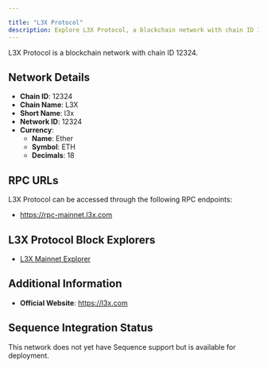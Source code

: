 ```yaml
---

title: "L3X Protocol"
description: Explore L3X Protocol, a blockchain network with chain ID 12324. Learn about its native currency, Ether, and how to interact with the network.
---
```




L3X Protocol is a blockchain network with chain ID 12324.

## Network Details

- **Chain ID**: 12324
- **Chain Name**: L3X
- **Short Name**: l3x
- **Network ID**: 12324
- **Currency**: 
  - **Name**: Ether
  - **Symbol**: ETH
  - **Decimals**: 18

## RPC URLs

L3X Protocol can be accessed through the following RPC endpoints:

- https://rpc-mainnet.l3x.com

## L3X Protocol Block Explorers

- [L3X Mainnet Explorer](https://explorer.l3x.com)

## Additional Information

- **Official Website**: https://l3x.com

## Sequence Integration Status

This network does not yet have Sequence support but is available for deployment.

